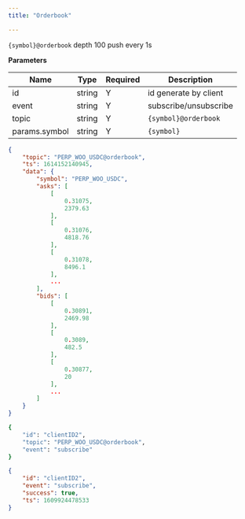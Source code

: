 ```yaml
---
title: "Orderbook"

---
```


`{symbol}@orderbook` depth 100 push every 1s


**Parameters**

| Name          | Type   | Required | Description           |
|---------------|--------|----------|-----------------------|
| id            | string | Y        | id generate by client |
| event         | string | Y        | subscribe/unsubscribe |
| topic         | string | Y        | `{symbol}@orderbook`    |
| params.symbol | string | Y        | `{symbol}`              |

```json Subscribed Message
{
    "topic": "PERP_WOO_USDC@orderbook",
    "ts": 1614152140945,
    "data": {
        "symbol": "PERP_WOO_USDC",
        "asks": [
            [
                0.31075,
                2379.63
            ],
            [
                0.31076,
                4818.76
            ],
            [
                0.31078,
                8496.1
            ],
            ...
        ],
        "bids": [
            [
                0.30891,
                2469.98
            ],
            [
                0.3089,
                482.5
            ],
            [
                0.30877,
                20
            ],
            ...
        ]
    }
}
```
<RequestExample>

```bash
{
    "id": "clientID2",
    "topic": "PERP_WOO_USDC@orderbook",
    "event": "subscribe"
}
```

</RequestExample>



<ResponseExample>

```json Response
{
    "id": "clientID2",
    "event": "subscribe",
    "success": true,
    "ts": 1609924478533
}
```

</ResponseExample>